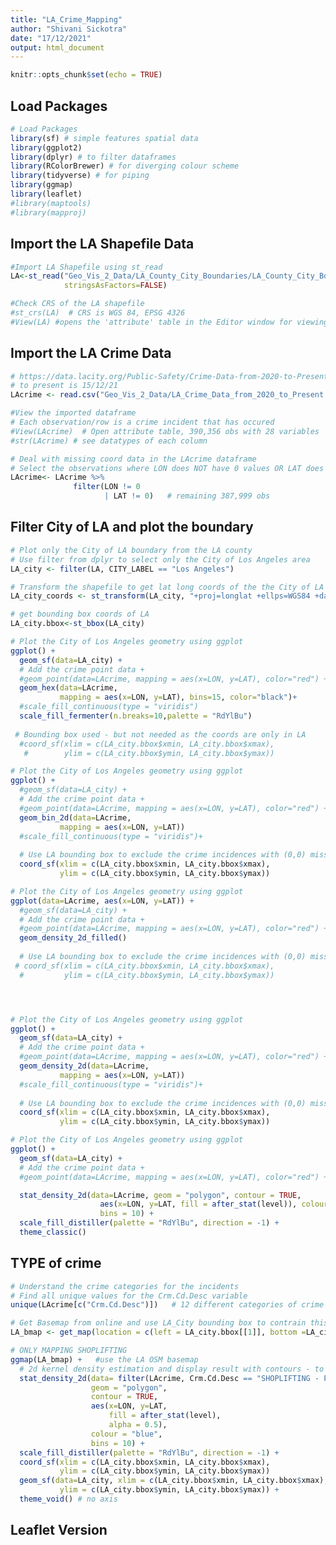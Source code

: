 ```yaml
---
title: "LA_Crime_Mapping"
author: "Shivani Sickotra"
date: "17/12/2021"
output: html_document
---
```


```r
knitr::opts_chunk$set(echo = TRUE)
```

## Load Packages
```r
# Load Packages
library(sf) # simple features spatial data
library(ggplot2)
library(dplyr) # to filter dataframes
library(RColorBrewer) # for diverging colour scheme
library(tidyverse) # for piping
library(ggmap)
library(leaflet)
#library(maptools)
#library(mapproj)
```

## Import the LA Shapefile Data
```r
#Import LA Shapefile using st_read 
LA<-st_read("Geo_Vis_2_Data/LA_County_City_Boundaries/LA_County_City_Boundaries.shp",
            stringsAsFactors=FALSE)

#Check CRS of the LA shapefile
#st_crs(LA)  # CRS is WGS 84, EPSG 4326
#View(LA) #opens the 'attribute' table in the Editor window for viewing


```

## Import the LA Crime Data
```r
# https://data.lacity.org/Public-Safety/Crime-Data-from-2020-to-Present/2nrs-mtv8
# to present is 15/12/21
LAcrime <- read.csv("Geo_Vis_2_Data/LA_Crime_Data_from_2020_to_Present.csv")

#View the imported dataframe
# Each observation/row is a crime incident that has occured
#View(LAcrime)  # Open attribute table, 390,356 obs with 28 variables
#str(LAcrime) # see datatypes of each column 

```

```r
# Deal with missing coord data in the LAcrime dataframe
# Select the observations where LON does NOT have 0 values OR LAT does NOT have 0 values
LAcrime<- LAcrime %>% 
              filter(LON != 0
                     | LAT != 0)   # remaining 387,999 obs

```



## Filter City of LA and plot the boundary

```r
 
# Plot only the City of LA boundary from the LA county
# Use filter from dplyr to select only the City of Los Angeles area
LA_city <- filter(LA, CITY_LABEL == "Los Angeles")
```
```r
# Transform the shapefile to get lat long coords of the the City of LA boundary using correct WGS84 Geographic proj
LA_city_coords <- st_transform(LA_city, "+proj=longlat +ellps=WGS84 +datum=WGS84")
```


```r
# get bounding box coords of LA 
LA_city.bbox<-st_bbox(LA_city)
```
```r
# Plot the City of Los Angeles geometry using ggplot
ggplot() +
  geom_sf(data=LA_city) +
  # Add the crime point data +
  #geom_point(data=LAcrime, mapping = aes(x=LON, y=LAT), color="red") +
  geom_hex(data=LAcrime,
           mapping = aes(x=LON, y=LAT), bins=15, color="black")+
  #scale_fill_continuous(type = "viridis")
  scale_fill_fermenter(n.breaks=10,palette = "RdYlBu")
  
 # Bounding box used - but not needed as the coords are only in LA
  #coord_sf(xlim = c(LA_city.bbox$xmin, LA_city.bbox$xmax),
   #        ylim = c(LA_city.bbox$ymin, LA_city.bbox$ymax))

```
```r
# Plot the City of Los Angeles geometry using ggplot
ggplot() +
  #geom_sf(data=LA_city) +
  # Add the crime point data +
  #geom_point(data=LAcrime, mapping = aes(x=LON, y=LAT), color="red") +
  geom_bin_2d(data=LAcrime,
           mapping = aes(x=LON, y=LAT))
  #scale_fill_continuous(type = "viridis")+
  
  # Use LA bounding box to exclude the crime incidences with (0,0) missing coord data
  coord_sf(xlim = c(LA_city.bbox$xmin, LA_city.bbox$xmax),
           ylim = c(LA_city.bbox$ymin, LA_city.bbox$ymax))

```
```r
# Plot the City of Los Angeles geometry using ggplot
ggplot(data=LAcrime, aes(x=LON, y=LAT)) +
  #geom_sf(data=LA_city) +
  # Add the crime point data +
  #geom_point(data=LAcrime, mapping = aes(x=LON, y=LAT), color="red") +
  geom_density_2d_filled()
  
  # Use LA bounding box to exclude the crime incidences with (0,0) missing coord data
 # coord_sf(xlim = c(LA_city.bbox$xmin, LA_city.bbox$xmax),
  #         ylim = c(LA_city.bbox$ymin, LA_city.bbox$ymax))





```
```r
# Plot the City of Los Angeles geometry using ggplot
ggplot() +
  geom_sf(data=LA_city) +
  # Add the crime point data +
  #geom_point(data=LAcrime, mapping = aes(x=LON, y=LAT), color="red") +
  geom_density_2d(data=LAcrime,
           mapping = aes(x=LON, y=LAT))
  #scale_fill_continuous(type = "viridis")+
  
  # Use LA bounding box to exclude the crime incidences with (0,0) missing coord data
  coord_sf(xlim = c(LA_city.bbox$xmin, LA_city.bbox$xmax),
           ylim = c(LA_city.bbox$ymin, LA_city.bbox$ymax))
```

```r
# Plot the City of Los Angeles geometry using ggplot
ggplot() +
  geom_sf(data=LA_city) +
  # Add the crime point data +
  #geom_point(data=LAcrime, mapping = aes(x=LON, y=LAT), color="red") +

  stat_density_2d(data=LAcrime, geom = "polygon", contour = TRUE,
                    aes(x=LON, y=LAT, fill = after_stat(level)), colour = "black",
                    bins = 10) +
  scale_fill_distiller(palette = "RdYlBu", direction = -1) +
  theme_classic()
```



## TYPE of crime 
```r
# Understand the crime categories for the incidents
# Find all unique values for the Crm.Cd.Desc variable
unique(LAcrime[c("Crm.Cd.Desc")])   # 12 different categories of crime
```

```r
# Get Basemap from online and use LA_City bounding box to contrain this
LA_bmap <- get_map(location = c(left = LA_city.bbox[[1]], bottom =LA_city.bbox[[2]], right = LA_city.bbox[[3]], top = LA_city.bbox[[4]]),source="osm")
```

```r
# ONLY MAPPING SHOPLIFTING
ggmap(LA_bmap) +   #use the LA OSM basemap
  # 2d kernel density estimation and display result with contours - to prevent overplotting of points
  stat_density_2d(data= filter(LAcrime, Crm.Cd.Desc == "SHOPLIFTING - PETTY THEFT ($950 & UNDER)"),
                  geom = "polygon",
                  contour = TRUE,
                  aes(x=LON, y=LAT,
                      fill = after_stat(level),
                      alpha = 0.5),
                  colour = "blue",
                  bins = 10) +
  scale_fill_distiller(palette = "RdYlBu", direction = -1) +
  coord_sf(xlim = c(LA_city.bbox$xmin, LA_city.bbox$xmax),
           ylim = c(LA_city.bbox$ymin, LA_city.bbox$ymax))
  geom_sf(data=LA_city, xlim = c(LA_city.bbox$xmin, LA_city.bbox$xmax),
           ylim = c(LA_city.bbox$ymin, LA_city.bbox$ymax)) +
  theme_void() # no axis 
```

## Leaflet Version
```r

```



